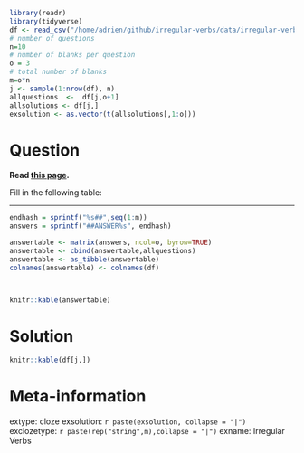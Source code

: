 ```r
library(readr)
library(tidyverse)
df <- read_csv("/home/adrien/github/irregular-verbs/data/irregular-verbs.csv",  col_names=TRUE)
# number of questions
n=10
# number of blanks per question
o = 3
# total number of blanks
m=o*n
j <- sample(1:nrow(df), n)
allquestions  <-  df[j,o+1]
allsolutions <- df[j,]
exsolution <- as.vector(t(allsolutions[,1:o]))
```

Question
========

**Read [this page](https://adrienmeli.github.io/irregular-verbs/).**

Fill in the following table:

***

```r

endhash = sprintf("%s##",seq(1:m))
answers = sprintf("##ANSWER%s", endhash)

answertable <- matrix(answers, ncol=o, byrow=TRUE)
answertable <- cbind(answertable,allquestions)
answertable <- as_tibble(answertable)
colnames(answertable) <- colnames(df)



knitr::kable(answertable)
```

Solution
========

```r
knitr::kable(df[j,])
```



Meta-information
================
extype: cloze
exsolution: `r paste(exsolution, collapse = "|")`
exclozetype: `r paste(rep("string",m),collapse = "|")`
exname: Irregular Verbs

